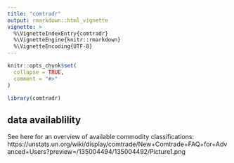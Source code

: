```yaml
---
title: "comtradr"
output: rmarkdown::html_vignette
vignette: >
  %\VignetteIndexEntry{comtradr}
  %\VignetteEngine{knitr::rmarkdown}
  %\VignetteEncoding{UTF-8}
---
```


```r
knitr::opts_chunk$set(
  collapse = TRUE,
  comment = "#>"
)
```

```r
library(comtradr)
```


## data availablility

See here for an overview of available commodity classifications:  https://unstats.un.org/wiki/display/comtrade/New+Comtrade+FAQ+for+Advanced+Users?preview=/135004494/135004492/Picture1.png
